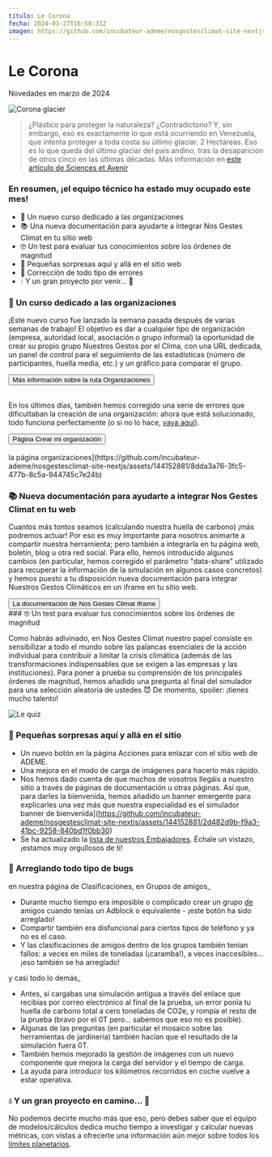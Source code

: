 ```yaml
---
título: Le Corona
fecha: 2024-03-27T16:50:31Z
imagen: https://github.com/incubateur-ademe/nosgestesclimat-site-nextjs/assets/144152881/f4f98ff5-df01-4b67-abe0-22bc051aa6a9
---
```


# Le Corona

Novedades en marzo de 2024

![Corona glacier](https://nosgestesclimat-prod.s3.fr-par.scw.cloud/cms/corona_9ec4eda09d.jpg)

> ¿Plástico para proteger la naturaleza? ¿Contradictorio? Y, sin embargo, eso es exactamente lo que está ocurriendo en Venezuela, que intenta proteger a toda costa su último glaciar.
> 2 Hectáreas. Eso es lo que queda del último glaciar del país andino, tras la desaparición de otros cinco en las últimas décadas.
> Más información en <a href="https://www.sciencesetavenir.fr/nature-environnement/une-couverture-thermoplastique-pour-sauver-le-dernier-glacier-venezuelien-absurde-selon-les-experts_177115">este artículo de Sciences et Avenir</a>

### En resumen, ¡el equipo técnico ha estado muy ocupado este mes!

- 👔 Un nuevo curso dedicado a las organizaciones
- 📚 Una nueva documentación para ayudarte a integrar Nos Gestes Climat en tu sitio web
- 🤓 Un test para evaluar tus conocimientos sobre los órdenes de magnitud
- 💐 Pequeñas sorpresas aquí y allá en el sitio web
- 🐛 Corrección de todo tipo de errores
- 💧 Y un gran proyecto por venir... 🥁

### 👔 Un curso dedicado a las organizaciones

¡Este nuevo curso fue lanzado la semana pasada después de varias semanas de trabajo! El objetivo es dar a cualquier tipo de organización (empresa, autoridad local, asociación o grupo informal) la oportunidad de crear su propio grupo Nuestros Gestos por el Clima, con una URL dedicada, un panel de control para el seguimiento de las estadísticas (número de participantes, huella media, etc.) y un gráfico para comparar el grupo.

<div className="text-center">
  <button href="https://nosgestesclimat.fr/blog/actualites-et-fonctionnalites/nouveau-parcours-organisations?mtm_campaign=nouveautes">
    Más información sobre la ruta Organizaciones
  </button>
</div>
<br />

En los últimos días, también hemos corregido una serie de errores que dificultaban la creación de una organización: ahora que está solucionado, todo funciona perfectamente (o si no lo hace, <a href="https://nosgestesclimat.fr/contact">vaya aquí</a>).

<div className="text-center">
  <button href="https://nosgestesclimat.fr/organisations?mtm_campaign=nouveautes">
    Página Crear mi organización
  </button>
</div>
<br />
la página
organizaciones](https://github.com/incubateur-ademe/nosgestesclimat-site-nextjs/assets/144152881/8dda3a76-3fc5-477b-8c5a-944745c7e24b)

### 📚 Nueva documentación para ayudarte a integrar Nos Gestes Climat en tu web

Cuantos más tontos seamos (calculando nuestra huella de carbono) ¡más podremos actuar! Por eso es muy importante para nosotros animarte a compartir nuestra herramienta; pero también a integrarla en tu página web, boletín, blog u otra red social.
Para ello, hemos introducido algunos cambios (en particular, hemos corregido el parámetro "data-share" utilizado para recuperar la información de la simulación en algunos casos concretos) y hemos puesto a tu disposición nueva documentación para integrar Nuestros Gestos Climáticos en un iframe en tu sitio web.

<div className="text-center">
  <button href="https://accelerateur-transition-ecologique-ademe.notion.site/Int-grer-Nos-Gestes-Climat-en-iframe-abdeb175baf84143922006964d80348c?pvs=25">
    La documentación de Nos Gestes Climat iframe
  </button>
</div>
### 🤓 Un test para evaluar tus conocimientos sobre los órdenes de magnitud

Como habrás adivinado, en Nos Gestes Climat nuestro papel consiste en sensibilizar a todo el mundo sobre las palancas esenciales de la acción individual para contribuir a limitar la crisis climática (además de las transformaciones indispensables que se exigen a las empresas y las instituciones). Para poner a prueba su comprensión de los principales órdenes de magnitud, hemos añadido una pregunta al final del simulador para una selección aleatoria de ustedes 😈
De momento, spoiler: ¡tienes mucho talento!

![Le quiz](https://github.com/incubateur-ademe/nosgestesclimat-site-nextjs/assets/144152881/0af4f09d-e384-4b4f-8a63-4023d7d44ca2)

### 💐 Pequeñas sorpresas aquí y allá en el sitio

- Un nuevo botón en la página Acciones para enlazar con el sitio web de ADEME.
- Una mejora en el modo de carga de imágenes para hacerlo más rápido.
- Nos hemos dado cuenta de que muchos de vosotros llegáis a nuestro sitio a través de páginas de documentación u otras páginas. Así que, para darles la bienvenida, hemos añadido un banner emergente para explicarles una vez más que nuestra especialidad es el simulador
  banner de bienvenida](https://github.com/incubateur-ademe/nosgestesclimat-site-nextjs/assets/144152881/2d482d9b-f9a3-41bc-9258-840bd1f0bb30)
- Se ha actualizado la <a href="https://nosgestesclimat.fr/ambassadeurs">lista de nuestros Embajadores</a>. Échale un vistazo, ¡estamos muy orgullosos de ti!

### 🐛 Arreglando todo tipo de bugs

en nuestra página de Clasificaciones, en Grupos de amigos_

- Durante mucho tiempo era imposible o complicado crear un grupo <a href="https://nosgestesclimat.fr/classements">de</a> amigos cuando tenías un Adblock o equivalente - ¡este botón ha sido arreglado!
- Compartir también era disfuncional para ciertos tipos de teléfono y ya no es el caso.
- Y las clasificaciones de amigos dentro de los grupos también tenían fallos: a veces en miles de toneladas (¡caramba!), a veces inaccesibles... ¡eso también se ha arreglado!

y casi todo lo demás_

- Antes, si cargabas una simulación antigua a través del enlace que recibías por correo electrónico al final de la prueba, un error ponía tu huella de carbono total a cero toneladas de CO2e, y rompía el resto de la prueba (bravo por el 0T pero... sabemos que eso no es posible).
- Algunas de las preguntas (en particular el mosaico sobre las herramientas de jardinería) también hacían que el resultado de la simulación fuera 0T.
- También hemos mejorado la gestión de imágenes con un nuevo componente que mejora la carga del servidor y el tiempo de carga.
- La ayuda para introducir los kilómetros recorridos en coche vuelve a estar operativa.

### 💧 Y un gran proyecto en camino... 🥁

No podemos decirte mucho más que eso, pero debes saber que el equipo de modelos/cálculos dedica mucho tiempo a investigar y calcular nuevas métricas, con vistas a ofrecerte una información aún mejor sobre todos los <a href="https://www.notre-environnement.gouv.fr/themes/societe/article/limites-planetaires">límites planetarios</a>.
